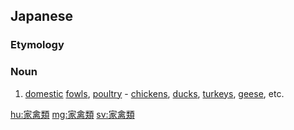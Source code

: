 ==Japanese==
{{ja-kanjitab|か|きん|るい|yomi=on}}

===Etymology===
{{compound|家禽|類|t1=domestic fowl|t2=group, class|lang=ja}}

===Noun===
{{ja-noun|かきんるい}}

# [[domestic]] [[fowl]]s, [[poultry]] - [[chicken]]s, [[duck]]s, [[turkey]]s, [[goose|geese]], etc.

[[hu:家禽類]]
[[mg:家禽類]]
[[sv:家禽類]]